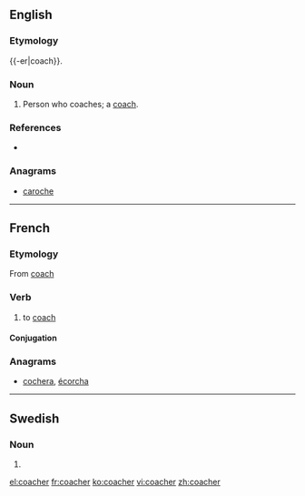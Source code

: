 ==English==

===Etymology===
{{-er|coach}}.

===Noun===
{{en-noun}}

# Person who coaches; a [[coach]].

===References===
* {{R:Webster NCD 1967}}

===Anagrams===
* [[caroche#English|caroche]]
----
==French==

===Etymology===
From {{etyl|en|fr}} [[coach]]

===Verb===
{{fr-verb}}

# {{sports|lang=fr}} to [[coach]]

====Conjugation====
{{fr-conj-er|coach|avoir}}

===Anagrams===
* [[cochera#French|cochera]], [[écorcha#French|écorcha]]

----

==Swedish==

===Noun===
{{head|sv|noun form}}

# {{sv-noun-form-indef-pl|coach}}

[[el:coacher]]
[[fr:coacher]]
[[ko:coacher]]
[[vi:coacher]]
[[zh:coacher]]